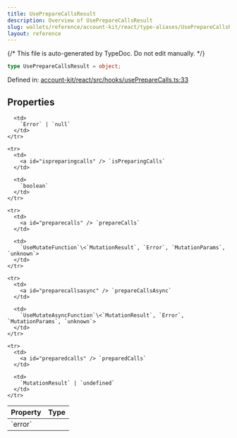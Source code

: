 ```yaml
---
title: UsePrepareCallsResult
description: Overview of UsePrepareCallsResult
slug: wallets/reference/account-kit/react/type-aliases/UsePrepareCallsResult
layout: reference
---
```


{/* This file is auto-generated by TypeDoc. Do not edit manually. */}

```ts
type UsePrepareCallsResult = object;
```

Defined in: [account-kit/react/src/hooks/usePrepareCalls.ts:33](https://github.com/alchemyplatform/aa-sdk/blob/c1a84188d03473acac2fdb49fb7cd7fdba73169b/account-kit/react/src/hooks/usePrepareCalls.ts#L33)

## Properties

<table>
  <thead>
    <tr>
      <th align="left">Property</th>
      <th align="left">Type</th>
    </tr>
  </thead>

  <tbody>
    <tr>
      <td>
        <a id="error" /> `error`
      </td>

      <td>
        `Error` | `null`
      </td>
    </tr>

    <tr>
      <td>
        <a id="ispreparingcalls" /> `isPreparingCalls`
      </td>

      <td>
        `boolean`
      </td>
    </tr>

    <tr>
      <td>
        <a id="preparecalls" /> `prepareCalls`
      </td>

      <td>
        `UseMutateFunction`\<`MutationResult`, `Error`, `MutationParams`, `unknown`>
      </td>
    </tr>

    <tr>
      <td>
        <a id="preparecallsasync" /> `prepareCallsAsync`
      </td>

      <td>
        `UseMutateAsyncFunction`\<`MutationResult`, `Error`, `MutationParams`, `unknown`>
      </td>
    </tr>

    <tr>
      <td>
        <a id="preparedcalls" /> `preparedCalls`
      </td>

      <td>
        `MutationResult` | `undefined`
      </td>
    </tr>

  </tbody>
</table>
